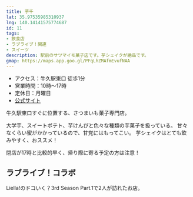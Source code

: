```yaml
---
title: 芋千
lat: 35.97535985310937
lng: 140.14141575774687
id: 11
tags:
- 飲食店
- ラブライブ！関連
- スイーツ
description: 駅前のサツマイモ菓子店です。芋シェイクが絶品です。
gmap: https://maps.app.goo.gl/PFqLhZMAfmEvufNAA
---
```


- アクセス：牛久駅東口 徒歩1分
- 営業時間：10時～17時
- 定休日：月曜日
- [公式サイト](https://imo1000.com/)

牛久駅東口すぐに位置する、さつまいも菓子専門店。

大学芋、スイートポテト、芋けんぴと色々な種類の芋菓子を扱っている。
甘々なくらい蜜がかかっているので、甘党にはもってこい。
芋シェイクはとても飲みやすく、おススメ！

閉店が17時と比較的早く、帰り際に寄る予定の方は注意！

## ラブライブ！コラボ

Liella!のドコいく？3rd Season Part.1で2人が訪れたお店。

<YouTubeEmbed videoId="knZEfp1pJ5Y" />

<LinkedImage
  src="/images/photos/imosen-emosaku_sign.jpg"
  href="/photo_pages/imosen-emosaku_sign"
/>

